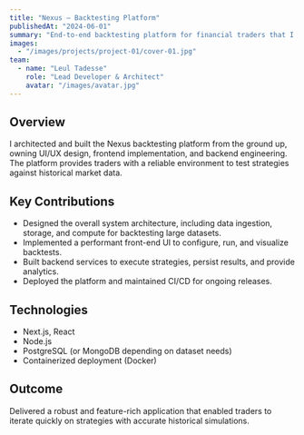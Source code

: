 ```yaml
---
title: "Nexus — Backtesting Platform"
publishedAt: "2024-06-01"
summary: "End-to-end backtesting platform for financial traders that I architected and shipped as sole developer."
images:
  - "/images/projects/project-01/cover-01.jpg"
team:
  - name: "Leul Tadesse"
    role: "Lead Developer & Architect"
    avatar: "/images/avatar.jpg"
---
```


## Overview

I architected and built the Nexus backtesting platform from the ground up, owning UI/UX design, frontend implementation, and backend engineering. The platform provides traders with a reliable environment to test strategies against historical market data.

## Key Contributions

- Designed the overall system architecture, including data ingestion, storage, and compute for backtesting large datasets.
- Implemented a performant front-end UI to configure, run, and visualize backtests.
- Built backend services to execute strategies, persist results, and provide analytics.
- Deployed the platform and maintained CI/CD for ongoing releases.

## Technologies

- Next.js, React
- Node.js
- PostgreSQL (or MongoDB depending on dataset needs)
- Containerized deployment (Docker)

## Outcome

Delivered a robust and feature-rich application that enabled traders to iterate quickly on strategies with accurate historical simulations.
